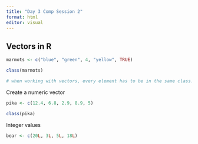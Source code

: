 ```yaml
---
title: "Day 3 Comp Session 2"
format: html
editor: visual
---
```


## Vectors in R

```r
marmots <- c("blue", "green", 4, "yellow", TRUE)

class(marmots)

# when working with vectors, every element has to be in the same class.
```

Create a numeric vector

```r
pika <- c(12.4, 6.8, 2.9, 8.9, 5)

class(pika)
```

Integer values

```r
bear <- c(20L, 3L, 5L, 18L)
```
